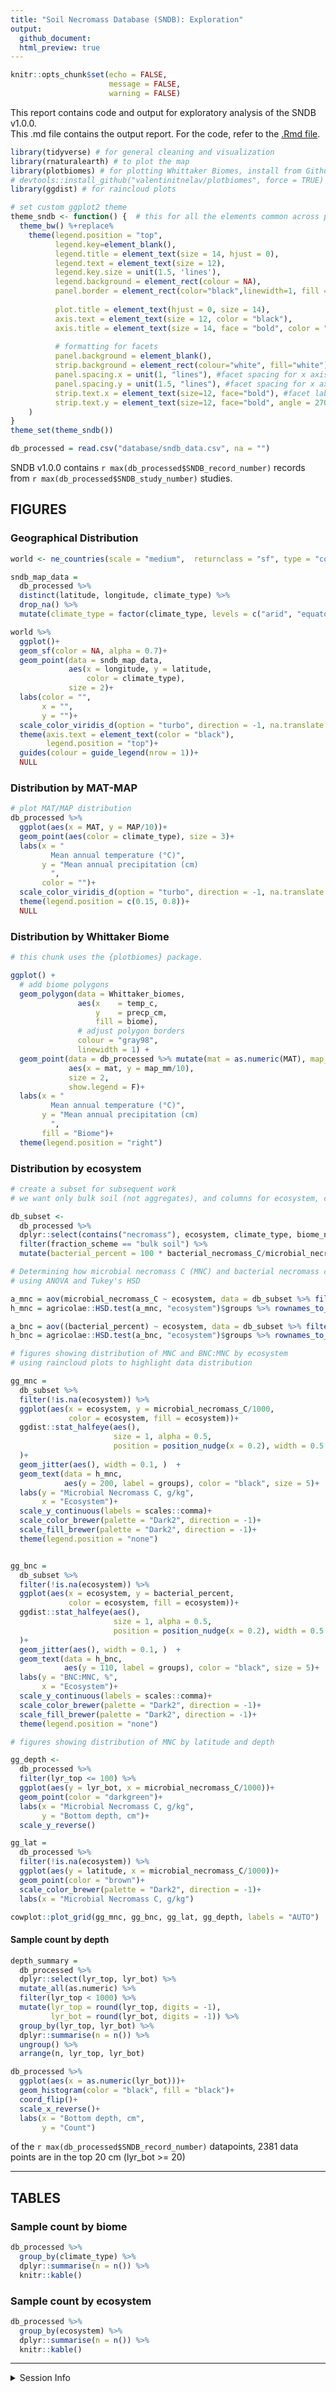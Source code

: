 ```yaml
---
title: "Soil Necromass Database (SNDB): Exploration"
output: 
  github_document:
  html_preview: true
---
```


```r
knitr::opts_chunk$set(echo = FALSE,
                      message = FALSE,
                      warning = FALSE)
```

This report contains code and output for exploratory analysis of the SNDB v1.0.0.  
This .md file contains the output report. For the code, refer to the [.Rmd file](https://github.com/kaizadp/sndb/blob/main/exploratory/report-exploratory.Rmd).


```r

library(tidyverse) # for general cleaning and visualization
library(rnaturalearth) # to plot the map
library(plotbiomes) # for plotting Whittaker Biomes, install from Github using line below
# devtools::install_github("valentinitnelav/plotbiomes", force = TRUE)
library(ggdist) # for raincloud plots

# set custom ggplot2 theme
theme_sndb <- function() {  # this for all the elements common across plots
  theme_bw() %+replace%
    theme(legend.position = "top",
          legend.key=element_blank(),
          legend.title = element_text(size = 14, hjust = 0),
          legend.text = element_text(size = 12),
          legend.key.size = unit(1.5, 'lines'),
          legend.background = element_rect(colour = NA),
          panel.border = element_rect(color="black",linewidth=1, fill = NA),
          
          plot.title = element_text(hjust = 0, size = 14),
          axis.text = element_text(size = 12, color = "black"),
          axis.title = element_text(size = 14, face = "bold", color = "black"),
          
          # formatting for facets
          panel.background = element_blank(),
          strip.background = element_rect(colour="white", fill="white"), #facet formatting
          panel.spacing.x = unit(1, "lines"), #facet spacing for x axis
          panel.spacing.y = unit(1.5, "lines"), #facet spacing for x axis
          strip.text.x = element_text(size=12, face="bold"), #facet labels
          strip.text.y = element_text(size=12, face="bold", angle = 270) #facet labels
    )
}
theme_set(theme_sndb())

```



```r

db_processed = read.csv("database/sndb_data.csv", na = "")

```

SNDB v1.0.0 contains `r max(db_processed$SNDB_record_number)` records from `r max(db_processed$SNDB_study_number)` studies.

## FIGURES 

### Geographical Distribution


```r

world <- ne_countries(scale = "medium",  returnclass = "sf", type = "countries")

sndb_map_data = 
  db_processed %>% 
  distinct(latitude, longitude, climate_type) %>% 
  drop_na() %>% 
  mutate(climate_type = factor(climate_type, levels = c("arid", "equatorial", "temperate", "snow", "polar")))

world %>% 
  ggplot()+
  geom_sf(color = NA, alpha = 0.7)+
  geom_point(data = sndb_map_data,
             aes(x = longitude, y = latitude,
                 color = climate_type), 
             size = 2)+
  labs(color = "",
       x = "",
       y = "")+
  scale_color_viridis_d(option = "turbo", direction = -1, na.translate = F)+
  theme(axis.text = element_text(color = "black"),
        legend.position = "top")+
  guides(colour = guide_legend(nrow = 1))+
  NULL

```


### Distribution by MAT-MAP

```r

# plot MAT/MAP distribution
db_processed %>% 
  ggplot(aes(x = MAT, y = MAP/10))+
  geom_point(aes(color = climate_type), size = 3)+
  labs(x = "
         Mean annual temperature (°C)",
       y = "Mean annual precipitation (cm)
         ",
       color = "")+
  scale_color_viridis_d(option = "turbo", direction = -1, na.translate = F)+
  theme(legend.position = c(0.15, 0.8))+
  NULL
```

### Distribution by Whittaker Biome

```r
# this chunk uses the {plotbiomes} package.

ggplot() +
  # add biome polygons
  geom_polygon(data = Whittaker_biomes,
               aes(x    = temp_c,
                   y    = precp_cm,
                   fill = biome),
               # adjust polygon borders
               colour = "gray98",
               linewidth = 1) +
  geom_point(data = db_processed %>% mutate(mat = as.numeric(MAT), map_mm = as.numeric(MAP)), 
             aes(x = mat, y = map_mm/10), 
             size = 2,
             show.legend = F)+
  labs(x = "
         Mean annual temperature (°C)",
       y = "Mean annual precipitation (cm)
         ", 
       fill = "Biome")+
  theme(legend.position = "right")

```


### Distribution by ecosystem

```r
# create a subset for subsequent work
# we want only bulk soil (not aggregates), and columns for ecosystem, climate, biome 

db_subset <- 
  db_processed %>% 
  dplyr::select(contains("necromass"), ecosystem, climate_type, biome_name, fraction_scheme) %>% 
  filter(fraction_scheme == "bulk soil") %>% 
  mutate(bacterial_percent = 100 * bacterial_necromass_C/microbial_necromass_C)
```


```r
# Determining how microbial necromass C (MNC) and bacterial necromass carbon (BNC) are influenced by ecosystem type,
# using ANOVA and Tukey's HSD

a_mnc = aov(microbial_necromass_C ~ ecosystem, data = db_subset %>% filter(!is.na(ecosystem)))
h_mnc = agricolae::HSD.test(a_mnc, "ecosystem")$groups %>% rownames_to_column("ecosystem")

a_bnc = aov((bacterial_percent) ~ ecosystem, data = db_subset %>% filter(!is.na(ecosystem)))
h_bnc = agricolae::HSD.test(a_bnc, "ecosystem")$groups %>% rownames_to_column("ecosystem")

```

```r
# figures showing distribution of MNC and BNC:MNC by ecosystem
# using raincloud plots to highlight data distribution

gg_mnc = 
  db_subset %>% 
  filter(!is.na(ecosystem)) %>% 
  ggplot(aes(x = ecosystem, y = microbial_necromass_C/1000,
             color = ecosystem, fill = ecosystem))+
  ggdist::stat_halfeye(aes(), 
                       size = 1, alpha = 0.5,
                       position = position_nudge(x = 0.2), width = 0.5
  )+
  geom_jitter(aes(), width = 0.1, )  +
  geom_text(data = h_mnc,
            aes(y = 200, label = groups), color = "black", size = 5)+
  labs(y = "Microbial Necromass C, g/kg",
       x = "Ecosystem")+
  scale_y_continuous(labels = scales::comma)+
  scale_color_brewer(palette = "Dark2", direction = -1)+
  scale_fill_brewer(palette = "Dark2", direction = -1)+
  theme(legend.position = "none")


gg_bnc = 
  db_subset %>% 
  filter(!is.na(ecosystem)) %>% 
  ggplot(aes(x = ecosystem, y = bacterial_percent,
             color = ecosystem, fill = ecosystem))+
  ggdist::stat_halfeye(aes(), 
                       size = 1, alpha = 0.5,
                       position = position_nudge(x = 0.2), width = 0.5
  )+
  geom_jitter(aes(), width = 0.1, )  +
  geom_text(data = h_bnc, 
            aes(y = 110, label = groups), color = "black", size = 5)+
  labs(y = "BNC:MNC, %",
       x = "Ecosystem")+
  scale_y_continuous(labels = scales::comma)+
  scale_color_brewer(palette = "Dark2", direction = -1)+
  scale_fill_brewer(palette = "Dark2", direction = -1)+
  theme(legend.position = "none")

```



```r
# figures showing distribution of MNC by latitude and depth

gg_depth <- 
  db_processed %>% 
  filter(lyr_top <= 100) %>% 
  ggplot(aes(y = lyr_bot, x = microbial_necromass_C/1000))+
  geom_point(color = "darkgreen")+
  labs(x = "Microbial Necromass C, g/kg",
       y = "Bottom depth, cm")+
  scale_y_reverse()

gg_lat = 
  db_processed %>% 
  filter(!is.na(ecosystem)) %>% 
  ggplot(aes(y = latitude, x = microbial_necromass_C/1000))+
  geom_point(color = "brown")+
  scale_color_brewer(palette = "Dark2", direction = -1)+
  labs(x = "Microbial Necromass C, g/kg")

```


```r

cowplot::plot_grid(gg_mnc, gg_bnc, gg_lat, gg_depth, labels = "AUTO")

```


#### Sample count by depth

```r

depth_summary = 
  db_processed %>%
  dplyr::select(lyr_top, lyr_bot) %>% 
  mutate_all(as.numeric) %>% 
  filter(lyr_top < 1000) %>% 
  mutate(lyr_top = round(lyr_top, digits = -1),
         lyr_bot = round(lyr_bot, digits = -1)) %>% 
  group_by(lyr_top, lyr_bot) %>% 
  dplyr::summarise(n = n()) %>% 
  ungroup() %>% 
  arrange(n, lyr_top, lyr_bot)

db_processed %>% 
  ggplot(aes(x = as.numeric(lyr_bot)))+
  geom_histogram(color = "black", fill = "black")+
  coord_flip()+
  scale_x_reverse()+
  labs(x = "Bottom depth, cm",
       y = "Count")

```

of the `r max(db_processed$SNDB_record_number)` datapoints, 2381 data points are in the top 20 cm (lyr_bot >= 20)


---

## TABLES

### Sample count by biome

```r
db_processed %>% 
  group_by(climate_type) %>% 
  dplyr::summarise(n = n()) %>% 
  knitr::kable()
```


### Sample count by ecosystem
```r
db_processed %>% 
  group_by(ecosystem) %>% 
  dplyr::summarise(n = n()) %>% 
  knitr::kable()
```

---

<details>
<summary> Session Info </summary>

Date run: `r Sys.Date()`

```r
sessionInfo()
```

</details>
